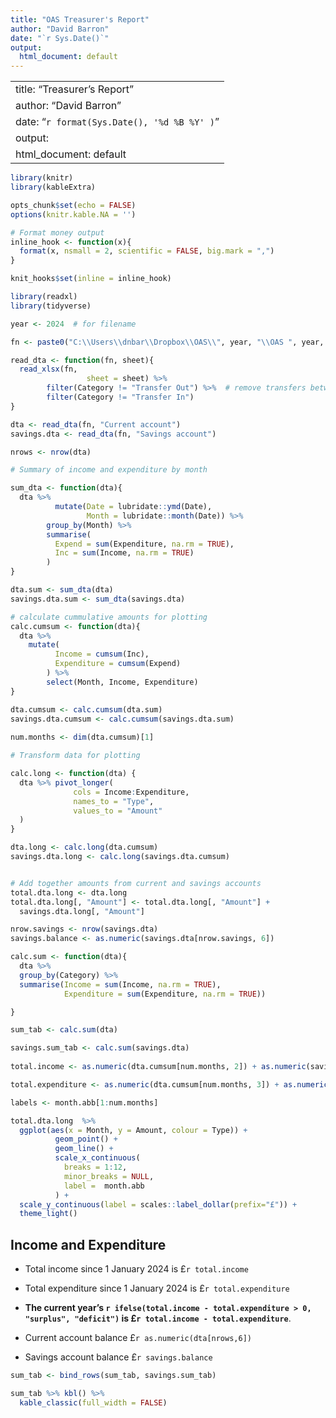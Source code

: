 ```yaml
---
title: "OAS Treasurer's Report"
author: "David Barron"
date: "`r Sys.Date()`"
output:
  html_document: default
---
```


---
title: "Treasurer's Report"
author: "David Barron"
date: "`r format(Sys.Date(), '%d %B %Y' )`"
output:
  html_document: default
---

```r
library(knitr)
library(kableExtra)

opts_chunk$set(echo = FALSE)
options(knitr.kable.NA = '')

# Format money output
inline_hook <- function(x){
  format(x, nsmall = 2, scientific = FALSE, big.mark = ",")
}

knit_hooks$set(inline = inline_hook)

```

```r
library(readxl)
library(tidyverse)

year <- 2024  # for filename

```

```r

fn <- paste0("C:\\Users\\dnbar\\Dropbox\\OAS\\", year, "\\OAS ", year, ".xlsx")

read_dta <- function(fn, sheet){
  read_xlsx(fn,
                 sheet = sheet) %>%
        filter(Category != "Transfer Out") %>%  # remove transfers between accounts
        filter(Category != "Transfer In")
}

dta <- read_dta(fn, "Current account")
savings.dta <- read_dta(fn, "Savings account")

nrows <- nrow(dta)

# Summary of income and expenditure by month

sum_dta <- function(dta){
  dta %>%
          mutate(Date = lubridate::ymd(Date),
                 Month = lubridate::month(Date)) %>%
        group_by(Month) %>%
        summarise(
          Expend = sum(Expenditure, na.rm = TRUE),
          Inc = sum(Income, na.rm = TRUE)
        )  
}

dta.sum <- sum_dta(dta)
savings.dta.sum <- sum_dta(savings.dta)

# calculate cummulative amounts for plotting
calc.cumsum <- function(dta){
  dta %>%
    mutate(
          Income = cumsum(Inc),
          Expenditure = cumsum(Expend)
        ) %>%
        select(Month, Income, Expenditure)
}

dta.cumsum <- calc.cumsum(dta.sum)
savings.dta.cumsum <- calc.cumsum(savings.dta.sum)
  
num.months <- dim(dta.cumsum)[1]

# Transform data for plotting

calc.long <- function(dta) {
  dta %>% pivot_longer(
              cols = Income:Expenditure,
              names_to = "Type",
              values_to = "Amount"
  ) 
}

dta.long <- calc.long(dta.cumsum)
savings.dta.long <- calc.long(savings.dta.cumsum)


# Add together amounts from current and savings accounts
total.dta.long <- dta.long
total.dta.long[, "Amount"] <- total.dta.long[, "Amount"] +
  savings.dta.long[, "Amount"]

nrow.savings <- nrow(savings.dta)
savings.balance <- as.numeric(savings.dta[nrow.savings, 6])

calc.sum <- function(dta){
  dta %>%
  group_by(Category) %>%
  summarise(Income = sum(Income, na.rm = TRUE),
            Expenditure = sum(Expenditure, na.rm = TRUE))

}

sum_tab <- calc.sum(dta)

savings.sum_tab <- calc.sum(savings.dta)
  
total.income <- as.numeric(dta.cumsum[num.months, 2]) + as.numeric(savings.dta.cumsum[num.months, 2]) 

total.expenditure <- as.numeric(dta.cumsum[num.months, 3]) + as.numeric(savings.dta.cumsum[num.months, 3]) 


```

```r

labels <- month.abb[1:num.months]

total.dta.long  %>%
  ggplot(aes(x = Month, y = Amount, colour = Type)) + 
          geom_point() +
          geom_line() +
          scale_x_continuous(
            breaks = 1:12,
            minor_breaks = NULL,
            label =  month.abb
          ) + 
  scale_y_continuous(label = scales::label_dollar(prefix="£")) +
  theme_light() 

```


## Income and Expenditure

- Total income since 1 January 2024 is £`r total.income`

- Total expenditure since 1 January 2024 is £`r total.expenditure`

- **The current year's `r ifelse(total.income - total.expenditure > 0, "surplus", "deficit")` is £`r total.income - total.expenditure`**.

- Current account balance £`r as.numeric(dta[nrows,6]) `

- Savings account balance £`r savings.balance`


```r
sum_tab <- bind_rows(sum_tab, savings.sum_tab)

sum_tab %>% kbl() %>%
  kable_classic(full_width = FALSE)

```
